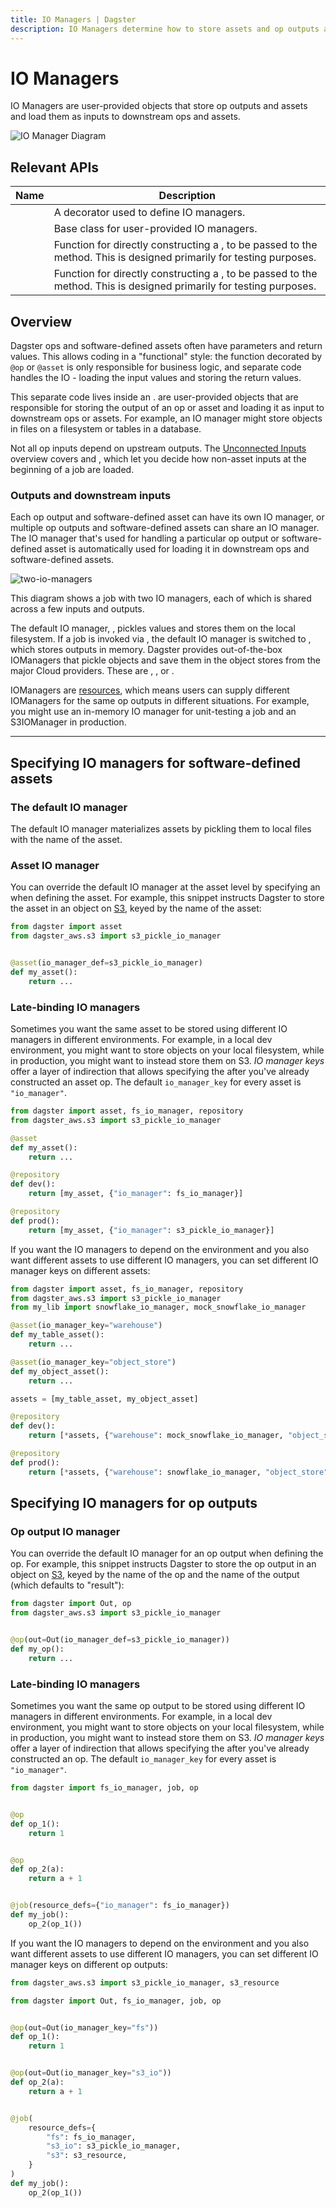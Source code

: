 ```yaml
---
title: IO Managers | Dagster
description: IO Managers determine how to store assets and op outputs and load asset and op inputs.
---
```


# IO Managers

IO Managers are user-provided objects that store op outputs and assets and load them as inputs to downstream ops and assets.

<Image
alt="IO Manager Diagram"
src="/images/io-managers.png"
width={3200}
height={1040}
/>

## Relevant APIs

| Name                                                        | Description                                                                                                                                                                                                 |
| ----------------------------------------------------------- | ----------------------------------------------------------------------------------------------------------------------------------------------------------------------------------------------------------- |
| <PyObject module="dagster" object="io_manager" decorator /> | A decorator used to define IO managers.                                                                                                                                                                     |
| <PyObject module="dagster" object="IOManager" />            | Base class for user-provided IO managers.                                                                                                                                                                   |
| <PyObject object="build_input_context"/>                    | Function for directly constructing a <PyObject object="InputContext"/>, to be passed to the <PyObject object="IOManager" method="load_input"/> method. This is designed primarily for testing purposes.     |
| <PyObject object="build_output_context"/>                   | Function for directly constructing a <PyObject object="OutputContext"/>, to be passed to the <PyObject object="IOManager" method="handle_output"/> method. This is designed primarily for testing purposes. |

## Overview

Dagster ops and software-defined assets often have parameters and return values. This allows coding in a "functional" style: the function decorated by `@op` or `@asset` is only responsible for business logic, and separate code handles the IO - loading the input values and storing the return values.

This separate code lives inside an <PyObject module="dagster" object="IOManager" />. <PyObject module="dagster" object="IOManager" pluralize /> are user-provided objects that are responsible for storing the output of an op or asset and loading it as input to downstream ops or assets. For example, an IO manager might store objects in files on a filesystem or tables in a database.

Not all op inputs depend on upstream outputs. The [Unconnected Inputs](/concepts/io-management/unconnected-inputs) overview covers <PyObject module="dagster" object="DagsterTypeLoader" pluralize /> and <PyObject module="dagster" object="RootInputManager" displayText="RootInputManagers (experimental)" />, which let you decide how non-asset inputs at the beginning of a job are loaded.

### Outputs and downstream inputs

Each op output and software-defined asset can have its own IO manager, or multiple op outputs and software-defined assets can share an IO manager. The IO manager that's used for handling a particular op output or software-defined asset is automatically used for loading it in downstream ops and software-defined assets.

<Image
alt="two-io-managers"
src="/images/concepts/two-io-managers.png"
width={3200}
height={1040}
/>

<!-- https://excalidraw.com/#json=4546514944786432,52cpcHHoWfzOMro2eFC6MQ -->

This diagram shows a job with two IO managers, each of which is shared across a few inputs and outputs.

The default IO manager, <PyObject module="dagster" object="fs_io_manager" />, pickles values and stores them on the local filesystem. If a job is invoked via <PyObject object="JobDefinition" method="execute_in_process" />, the default IO manager is switched to <PyObject module="dagster" object="mem_io_manager"/>, which stores outputs in memory. Dagster provides out-of-the-box IOManagers that pickle objects and save them in the object stores from the major Cloud providers. These are <PyObject module="dagster_aws.s3" object="s3_pickle_io_manager"/> , <PyObject module="dagster_azure.adls2" object="adls2_pickle_io_manager"/> , or <PyObject module="dagster_gcp.gcs" object="gcs_pickle_io_manager"/>.

IOManagers are [resources](/concepts/resources), which means users can supply different IOManagers for the same op outputs in different situations. For example, you might use an in-memory IO manager for unit-testing a job and an S3IOManager in production.

---

## Specifying IO managers for software-defined assets

### The default IO manager

The default IO manager materializes assets by pickling them to local files with the name of the asset.

### Asset IO manager

You can override the default IO manager at the asset level by specifying an <PyObject object="IOManagerDefinition" /> when defining the asset. For example, this snippet instructs Dagster to store the asset in an object on [S3](https://docs.aws.amazon.com/AmazonS3/latest/userguide/Welcome.html), keyed by the name of the asset:

```python
from dagster import asset
from dagster_aws.s3 import s3_pickle_io_manager


@asset(io_manager_def=s3_pickle_io_manager)
def my_asset():
    return ...
```

### Late-binding IO managers

Sometimes you want the same asset to be stored using different IO managers in different environments. For example, in a local dev environment, you might want to store objects on your local filesystem, while in production, you might want to instead store them on S3. _IO manager keys_ offer a layer of indirection that allows specifying the <PyObject object="IOManagerDefinition" /> after you've already constructed an asset op. The default `io_manager_key` for every asset is `"io_manager"`.

```python
from dagster import asset, fs_io_manager, repository
from dagster_aws.s3 import s3_pickle_io_manager

@asset
def my_asset():
    return ...

@repository
def dev():
    return [my_asset, {"io_manager": fs_io_manager}]

@repository
def prod():
    return [my_asset, {"io_manager": s3_pickle_io_manager}]
```

If you want the IO managers to depend on the environment and you also want different assets to use different IO managers, you can set different IO manager keys on different assets:

```python
from dagster import asset, fs_io_manager, repository
from dagster_aws.s3 import s3_pickle_io_manager
from my_lib import snowflake_io_manager, mock_snowflake_io_manager

@asset(io_manager_key="warehouse")
def my_table_asset():
    return ...

@asset(io_manager_key="object_store")
def my_object_asset():
    return ...

assets = [my_table_asset, my_object_asset]

@repository
def dev():
    return [*assets, {"warehouse": mock_snowflake_io_manager, "object_store": fs_io_manager}]

@repository
def prod():
    return [*assets, {"warehouse": snowflake_io_manager, "object_store": s3_pickle_io_manager}]
```


## Specifying IO managers for op outputs

### Op output IO manager

You can override the default IO manager for an op output when defining the op. For example, this snippet instructs Dagster to store the op output in an object on [S3](https://docs.aws.amazon.com/AmazonS3/latest/userguide/Welcome.html), keyed by the name of the op and the name of the output (which defaults to "result"):

```python
from dagster import Out, op
from dagster_aws.s3 import s3_pickle_io_manager


@op(out=Out(io_manager_def=s3_pickle_io_manager))
def my_op():
    return ...
```

### Late-binding IO managers

Sometimes you want the same op output to be stored using different IO managers in different environments. For example, in a local dev environment, you might want to store objects on your local filesystem, while in production, you might want to instead store them on S3. _IO manager keys_ offer a layer of indirection that allows specifying the <PyObject object="IOManagerDefinition" /> after you've already constructed an op. The default `io_manager_key` for every asset is `"io_manager"`.

```python file=/concepts/io_management/default_io_manager.py
from dagster import fs_io_manager, job, op


@op
def op_1():
    return 1


@op
def op_2(a):
    return a + 1


@job(resource_defs={"io_manager": fs_io_manager})
def my_job():
    op_2(op_1())
```

If you want the IO managers to depend on the environment and you also want different assets to use different IO managers, you can set different IO manager keys on different op outputs:

```python file=/concepts/io_management/io_manager_per_output.py startafter=start_marker endbefore=end_marker
from dagster_aws.s3 import s3_pickle_io_manager, s3_resource

from dagster import Out, fs_io_manager, job, op


@op(out=Out(io_manager_key="fs"))
def op_1():
    return 1


@op(out=Out(io_manager_key="s3_io"))
def op_2(a):
    return a + 1


@job(
    resource_defs={
        "fs": fs_io_manager,
        "s3_io": s3_pickle_io_manager,
        "s3": s3_resource,
    }
)
def my_job():
    op_2(op_1())
```

